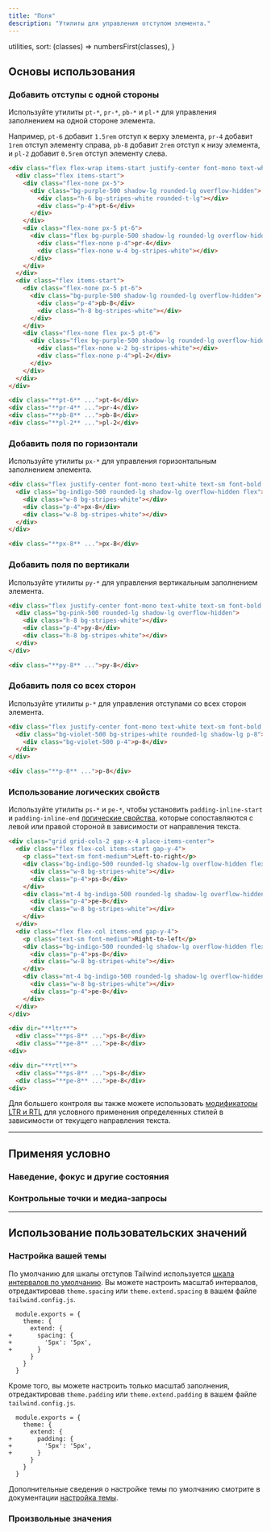 ```yaml
---
title: "Поля"
description: "Утилиты для управления отступом элемента."
---
```



  utilities,
  sort: (classes) => numbersFirst(classes),
}

## Основы использования

### Добавить отступы с одной стороны

Используйте утилиты `pt-*`, `pr-*`, `pb-*` и `pl-*` для управления заполнением на одной стороне элемента.

Например, `pt-6` добавит `1.5rem` отступ к верху элемента, `pr-4` добавит `1rem` отступ элементу справа, `pb-8` добавит `2rem` отступ к низу элемента, и `pl-2` добавит `0.5rem` отступ элементу слева.

```html {{ example: true }}
<div class="flex flex-wrap items-start justify-center font-mono text-white text-sm font-bold leading-6 -mx-5">
  <div class="flex items-start">
    <div class="flex-none px-5">
      <div class="bg-purple-500 shadow-lg rounded-lg overflow-hidden">
        <div class="h-6 bg-stripes-white rounded-t-lg"></div>
        <div class="p-4">pt-6</div>
      </div>
    </div>
    <div class="flex-none px-5 pt-6">
      <div class="flex bg-purple-500 shadow-lg rounded-lg overflow-hidden">
        <div class="flex-none p-4">pr-4</div>
        <div class="flex-none w-4 bg-stripes-white"></div>
      </div>
    </div>
  </div>
  <div class="flex items-start">
    <div class="flex-none px-5 pt-6">
      <div class="bg-purple-500 shadow-lg rounded-lg overflow-hidden">
        <div class="p-4">pb-8</div>
        <div class="h-8 bg-stripes-white"></div>
      </div>
    </div>
    <div class="flex-none flex px-5 pt-6">
      <div class="flex bg-purple-500 shadow-lg rounded-lg overflow-hidden">
        <div class="flex-none w-2 bg-stripes-white"></div>
        <div class="flex-none p-4">pl-2</div>
      </div>
    </div>
  </div>
</div>
```

```html
<div class="**pt-6** ...">pt-6</div>
<div class="**pr-4** ...">pr-4</div>
<div class="**pb-8** ...">pb-8</div>
<div class="**pl-2** ...">pl-2</div>
```

### Добавить поля по горизонтали

Используйте утилиты `px-*` для управления горизонтальным заполнением элемента.

```html {{ example: true }}
<div class="flex justify-center font-mono text-white text-sm font-bold leading-6">
  <div class="bg-indigo-500 rounded-lg shadow-lg overflow-hidden flex">
    <div class="w-8 bg-stripes-white"></div>
    <div class="p-4">px-8</div>
    <div class="w-8 bg-stripes-white"></div>
  </div>
</div>
```

```html
<div class="**px-8** ...">px-8</div>
```

### Добавить поля по вертикали

Используйте утилиты `py-*` для управления вертикальным заполнением элемента.

```html {{ example: true }}
<div class="flex justify-center font-mono text-white text-sm font-bold leading-6">
  <div class="bg-pink-500 rounded-lg shadow-lg overflow-hidden">
    <div class="h-8 bg-stripes-white"></div>
    <div class="p-4">py-8</div>
    <div class="h-8 bg-stripes-white"></div>
  </div>
</div>
```

```html
<div class="**py-8** ...">py-8</div>
```

### Добавить поля со всех сторон

Используйте утилиты `p-*` для управления отступами со всех сторон элемента.

```html {{ example: true }}
<div class="flex justify-center font-mono text-white text-sm font-bold leading-6">
  <div class="bg-violet-500 bg-stripes-white rounded-lg shadow-lg p-8">
    <div class="bg-violet-500 p-4">p-8</div>
  </div>
</div>
```

```html
<div class="**p-8** ...">p-8</div>
```

### Использование логических свойств

Используйте утилиты `ps-*` и `pe-*`, чтобы установить `padding-inline-start` и `padding-inline-end` [логические свойства](https://developer.mozilla.org/en-US/docs/Web/CSS/CSS_Logical_Properties/Basic_concepts), которые сопоставляются с левой или правой стороной в зависимости от направления текста.

```html {{ example: true }}
<div class="grid grid-cols-2 gap-x-4 place-items-center">
  <div class="flex flex-col items-start gap-y-4">
    <p class="text-sm font-medium">Left-to-right</p>
    <div class="bg-indigo-500 rounded-lg shadow-lg overflow-hidden flex font-mono text-white text-sm font-bold leading-6">
      <div class="w-8 bg-stripes-white"></div>
      <div class="p-4">ps-8</div>
    </div>
    <div class="mt-4 bg-indigo-500 rounded-lg shadow-lg overflow-hidden flex font-mono text-white text-sm font-bold leading-6">
      <div class="p-4">pe-8</div>
      <div class="w-8 bg-stripes-white"></div>
    </div>
  </div>
  <div class="flex flex-col items-end gap-y-4">
    <p class="text-sm font-medium">Right-to-left</p>
    <div class="bg-indigo-500 rounded-lg shadow-lg overflow-hidden flex font-mono text-white text-sm font-bold leading-6">
      <div class="p-4">ps-8</div>
      <div class="w-8 bg-stripes-white"></div>
    </div>
    <div class="mt-4 bg-indigo-500 rounded-lg shadow-lg overflow-hidden flex font-mono text-white text-sm font-bold leading-6">
      <div class="w-8 bg-stripes-white"></div>
      <div class="p-4">pe-8</div>
    </div>
  </div>
</div>
```

```html
<div dir="**ltr**">
  <div class="**ps-8** ...">ps-8</div>
  <div class="**pe-8** ...">pe-8</div>
<div>

<div dir="**rtl**">
  <div class="**ps-8** ...">ps-8</div>
  <div class="**pe-8** ...">pe-8</div>
<div>
```

Для большего контроля вы также можете использовать [модификаторы LTR и RTL](/docs/hover-focus-and-other-states#rtl-support) для условного применения определенных стилей в зависимости от текущего направления текста.

---

## <Heading ignore>Применяя условно</Heading>

### <Heading ignore>Наведение, фокус и другие состояния</Heading>

<HoverFocusAndOtherStates defaultClass="py-4" featuredClass="py-8" />

### <Heading ignore>Контрольные точки и медиа-запросы</Heading>

<BreakpointsAndMediaQueries defaultClass="py-4" featuredClass="py-8" />

---

## Использование пользовательских значений

### Настройка вашей темы

По умолчанию для шкалы отступов Tailwind используется [шкала интервалов по умолчанию](/docs/customizing-spacing). Вы можете настроить масштаб интервалов, отредактировав `theme.spacing` или `theme.extend.spacing` в вашем файле `tailwind.config.js`.

```diff-js {{ filename: 'tailwind.config.js' }}
  module.exports = {
    theme: {
      extend: {
+       spacing: {
+         '5px': '5px',
+       }
      }
    }
  }
```

Кроме того, вы можете настроить только масштаб заполнения, отредактировав `theme.padding` или `theme.extend.padding` в вашем файле `tailwind.config.js`.

```diff-js {{ filename: 'tailwind.config.js' }}
  module.exports = {
    theme: {
      extend: {
+       padding: {
+         '5px': '5px',
+       }
      }
    }
  }
```

Дополнительные сведения о настройке темы по умолчанию смотрите в документации [настройка темы](/docs/theme#customizing-the-default-theme).

### Произвольные значения

<ArbitraryValues property="padding" featuredClass="p-[5px]" />
